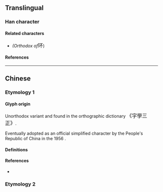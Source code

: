 {{also|環}}
{{character info/new}}
==Translingual==
{{stroke order|strokes=8}}

===Han character===
{{Han char|rn=96|rad=玉|as=04|sn=8|four=11190|canj=MGMF|ids=⿰𤣩不}}

====Related characters====
* {{l|mul|[[環]]}} ''(Orthodox {{w|Traditional Chinese|traditional form}} of ''<big>环</big>)

====References====
{{Han ref|kx=0728.211|hdz=21103.070|uh=73AF}}

----

==Chinese==

===Etymology 1===

====Glyph origin====
Unorthodox variant {{Han simp|環|f=睘|t=不|nocap=y}} and found in the {{w|Ming dynasty}} orthographic dictionary <big>《字學三正》</big>.

Eventually adopted as an official simplified character by the People's Republic of China in the 1956 {{w|Chinese Character Simplification Scheme}}. <!-- Refer https://zh.wikisource.org/wiki/漢字簡化方案 -->

====Definitions====
{{zh-see|環|sv}}

====References====
* {{R:twedu|A02604-001#35}}

===Etymology 2===
{{zh-see|寰|ss}}